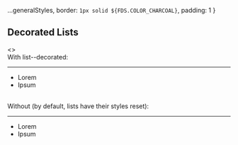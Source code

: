 
  ...generalStyles,
  border: `1px solid ${FDS.COLOR_CHARCOAL}`,
  padding: 1 
}

<Meta title="Style Utilities/List"  />

## Decorated Lists

<Story name="Decorated Lists">
  <>
    <TableLayout
      copy={false}
      headers={['class', 'description']}
      shrinkLastColumn={false}
      data={[
        ['`list--decorated`', 'Enables standard list decoration'],
      ]} 
    />
    <div>With <span style={labelStyle}>list--decorated</span>:</div>
    <hr />
    <ul className="list--decorated">
      <li>Lorem</li>
      <li>Ipsum</li>
    </ul>
    <br />
    <div>Without (by default, lists have their styles reset):</div>
    <hr />
    <ul>
      <li>Lorem</li>
      <li>Ipsum</li>
    </ul>
  </>
</Story>

